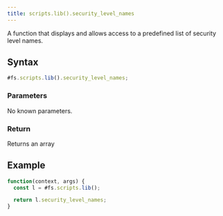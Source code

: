 ```yaml
---
title: scripts.lib().security_level_names
---
```


A function that displays and allows access to a predefined list of security level names.

## Syntax

```js
#fs.scripts.lib().security_level_names;
```

### Parameters

No known parameters.

### Return

Returns an array

## Example

```js
function(context, args) {
  const l = #fs.scripts.lib();

  return l.security_level_names;
}
```
